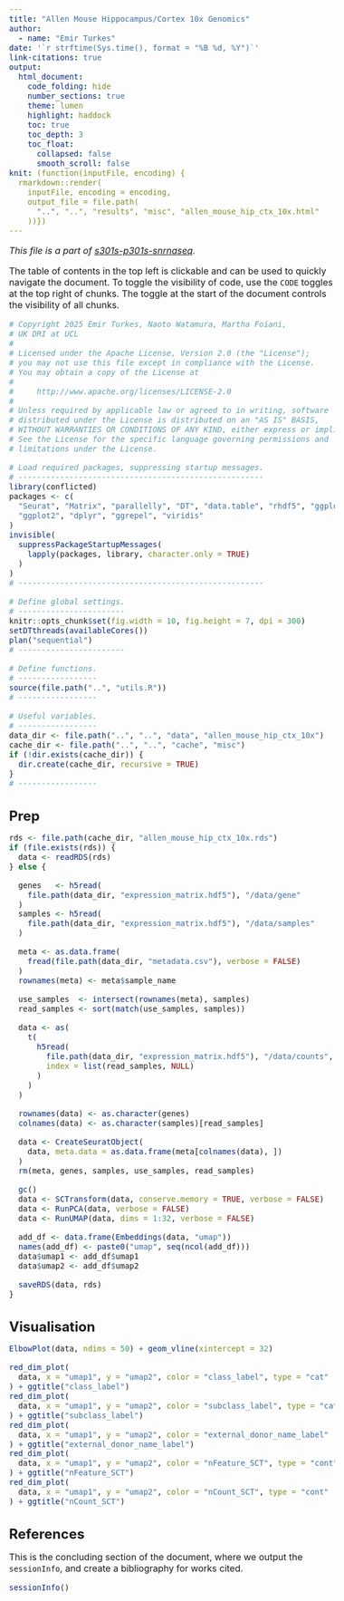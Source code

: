```yaml
---
title: "Allen Mouse Hippocampus/Cortex 10x Genomics"
author:
  - name: "Emir Turkes"
date: '`r strftime(Sys.time(), format = "%B %d, %Y")`'
link-citations: true
output:
  html_document:
    code_folding: hide
    number_sections: true
    theme: lumen
    highlight: haddock
    toc: true
    toc_depth: 3
    toc_float:
      collapsed: false
      smooth_scroll: false
knit: (function(inputFile, encoding) {
  rmarkdown::render(
    inputFile, encoding = encoding,
    output_file = file.path(
      "..", "..", "results", "misc", "allen_mouse_hip_ctx_10x.html"
    ))})
---
```


<style type="text/css">
body {font-size: 16px;}
h1.title {font-size: 35px;}
h1 {font-size: 24px;}
h2 {font-size: 22px;}
h3 {font-size: 20px;}
.toc-content {padding-left: 0px; padding-right: 0px;}
div.tocify {width: 100%;}
.tocify-subheader .tocify-item {
  font-size: 0.95em; padding-left: 25px; text-indent: 0;
}
.tocify-subheader .tocify-subheader .tocify-item {
  font-size: 0.95em; padding-left: 35px; text-indent: 0;
}
div.main-container {max-width: none; width: 100%;}
</style>

*This file is a part of [s301s-p301s-snrnaseq](https://github.com/eturkes/s301s-p301s-snrnaseq).*

The table of contents in the top left is clickable and can be used to quickly navigate the document.
To toggle the visibility of code, use the `CODE` toggles at the top right of chunks.
The toggle at the start of the document controls the visibility of all chunks.

```r
# Copyright 2025 Emir Turkes, Naoto Watamura, Martha Foiani,
# UK DRI at UCL
#
# Licensed under the Apache License, Version 2.0 (the "License");
# you may not use this file except in compliance with the License.
# You may obtain a copy of the License at
#
#     http://www.apache.org/licenses/LICENSE-2.0
#
# Unless required by applicable law or agreed to in writing, software
# distributed under the License is distributed on an "AS IS" BASIS,
# WITHOUT WARRANTIES OR CONDITIONS OF ANY KIND, either express or implied.
# See the License for the specific language governing permissions and
# limitations under the License.

# Load required packages, suppressing startup messages.
# -----------------------------------------------------
library(conflicted)
packages <- c(
  "Seurat", "Matrix", "parallelly", "DT", "data.table", "rhdf5", "ggplot2",
  "ggplot2", "dplyr", "ggrepel", "viridis"
)
invisible(
  suppressPackageStartupMessages(
    lapply(packages, library, character.only = TRUE)
  )
)
# -----------------------------------------------------

# Define global settings.
# -----------------------
knitr::opts_chunk$set(fig.width = 10, fig.height = 7, dpi = 300)
setDTthreads(availableCores())
plan("sequential")
# -----------------------

# Define functions.
# -----------------
source(file.path("..", "utils.R"))
# -----------------

# Useful variables.
# -----------------
data_dir <- file.path("..", "..", "data", "allen_mouse_hip_ctx_10x")
cache_dir <- file.path("..", "..", "cache", "misc")
if (!dir.exists(cache_dir)) {
  dir.create(cache_dir, recursive = TRUE)
}
# -----------------
```

# Prep

```r
rds <- file.path(cache_dir, "allen_mouse_hip_ctx_10x.rds")
if (file.exists(rds)) {
  data <- readRDS(rds)
} else {

  genes   <- h5read(
    file.path(data_dir, "expression_matrix.hdf5"), "/data/gene"
  )
  samples <- h5read(
    file.path(data_dir, "expression_matrix.hdf5"), "/data/samples"
  )

  meta <- as.data.frame(
    fread(file.path(data_dir, "metadata.csv"), verbose = FALSE)
  )
  rownames(meta) <- meta$sample_name

  use_samples  <- intersect(rownames(meta), samples)
  read_samples <- sort(match(use_samples, samples))

  data <- as(
    t(
      h5read(
        file.path(data_dir, "expression_matrix.hdf5"), "/data/counts",
        index = list(read_samples, NULL)
      )
    )
  )

  rownames(data) <- as.character(genes)
  colnames(data) <- as.character(samples)[read_samples]

  data <- CreateSeuratObject(
    data, meta.data = as.data.frame(meta[colnames(data), ])
  )
  rm(meta, genes, samples, use_samples, read_samples)

  gc()
  data <- SCTransform(data, conserve.memory = TRUE, verbose = FALSE)
  data <- RunPCA(data, verbose = FALSE)
  data <- RunUMAP(data, dims = 1:32, verbose = FALSE)

  add_df <- data.frame(Embeddings(data, "umap"))
  names(add_df) <- paste0("umap", seq(ncol(add_df)))
  data$umap1 <- add_df$umap1
  data$umap2 <- add_df$umap2

  saveRDS(data, rds)
}
```

# Visualisation

```r
ElbowPlot(data, ndims = 50) + geom_vline(xintercept = 32)

red_dim_plot(
  data, x = "umap1", y = "umap2", color = "class_label", type = "cat"
) + ggtitle("class_label")
red_dim_plot(
  data, x = "umap1", y = "umap2", color = "subclass_label", type = "cat"
) + ggtitle("subclass_label")
red_dim_plot(
  data, x = "umap1", y = "umap2", color = "external_donor_name_label"
) + ggtitle("external_donor_name_label")
red_dim_plot(
  data, x = "umap1", y = "umap2", color = "nFeature_SCT", type = "cont"
) + ggtitle("nFeature_SCT")
red_dim_plot(
  data, x = "umap1", y = "umap2", color = "nCount_SCT", type = "cont"
) + ggtitle("nCount_SCT")
```

# References

This is the concluding section of the document, where we output the `sessionInfo`, and create a bibliography for works cited.

```r
sessionInfo()
```
